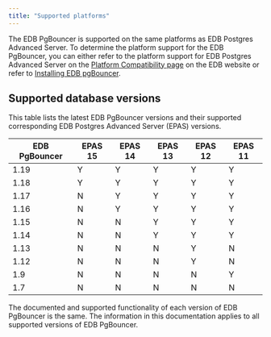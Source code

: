 ```yaml
---
title: "Supported platforms"
---
```


The EDB PgBouncer is supported on the same platforms as EDB Postgres Advanced Server. To determine the platform support for the EDB PgBouncer, you can either refer to the platform support for EDB Postgres Advanced Server on the [Platform Compatibility page](https://www.enterprisedb.com/platform-compatibility#epas) on the EDB website or refer to [Installing EDB pgBouncer](./installing). 

## Supported database versions

This table lists the latest EDB PgBouncer versions and their supported corresponding EDB Postgres Advanced Server (EPAS) versions.

| EDB PgBouncer | EPAS 15  | EPAS 14 | EPAS 13 | EPAS 12 | EPAS 11 |   
| ------------- | -------  | ------- | ------- | ------- | ------- |   
| 1.19          | Y        | Y       | Y       | Y       | Y       |   
| 1.18          | Y        | Y       | Y       | Y       | Y       |   
| 1.17          | N        | Y       | Y       | Y       | Y       |   
| 1.16          | N        | Y       | Y       | Y       | Y       |   
| 1.15          | N        | N       | Y       | Y       | Y       |   
| 1.14          | N        | N       | Y       | Y       | Y       |   
| 1.13          | N        | N       | N       | Y       | N       |   
| 1.12          | N        | N       | N       | Y       | N       |   
| 1.9           | N        | N       | N       | N       | Y       |   
| 1.7           |  N        | N       | N       | N       | N       |   


The documented and supported functionality of each version of EDB PgBouncer is the same. The information in this documentation applies to all supported versions of EDB PgBouncer.
